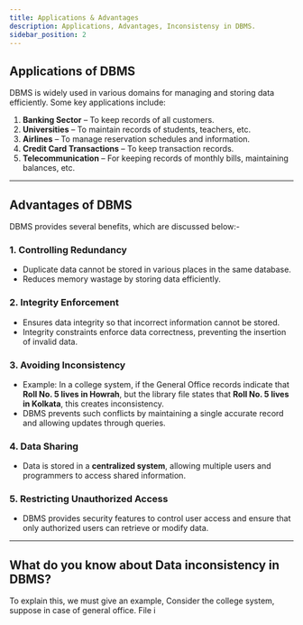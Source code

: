 ```yaml
---
title: Applications & Advantages
description: Applications, Advantages, Inconsistensy in DBMS.
sidebar_position: 2
---
```


## Applications of DBMS

DBMS is widely used in various domains for managing and storing data efficiently. Some key applications include:

1. **Banking Sector** – To keep records of all customers.
2. **Universities** – To maintain records of students, teachers, etc.
3. **Airlines** – To manage reservation schedules and information.
4. **Credit Card Transactions** – To keep transaction records.
5. **Telecommunication** – For keeping records of monthly bills, maintaining balances, etc.

--- 
## Advantages of DBMS

DBMS provides several benefits, which are discussed below:-

### 1. Controlling Redundancy
- Duplicate data cannot be stored in various places in the same database.
- Reduces memory wastage by storing data efficiently.

### 2. Integrity Enforcement 
- Ensures data integrity so that incorrect information cannot be stored.
- Integrity constraints enforce data correctness, preventing the insertion of invalid data.

### 3. Avoiding Inconsistency
- Example: In a college system, if the General Office records indicate that **Roll No. 5 lives in Howrah**, but the library file states that **Roll No. 5 lives in Kolkata**, this creates inconsistency.
- DBMS prevents such conflicts by maintaining a single accurate record and allowing updates through queries.

### 4. Data Sharing
- Data is stored in a **centralized system**, allowing multiple users and programmers to access shared information.

### 5. Restricting Unauthorized Access
- DBMS provides security features to control user access and ensure that only authorized users can retrieve or modify data.

---
## What do you know about Data inconsistency in DBMS?

To explain this, we must give an example, 
  Consider the college system, suppose in case of general office. File i